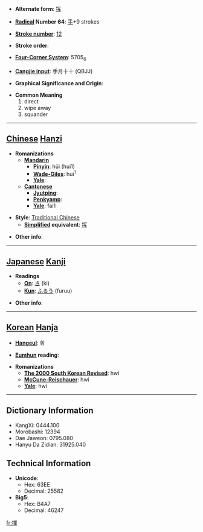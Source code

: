 * '''Alternate form''': [[挥]]

* '''[[Wiktionary:Chinese radical index| Radical]] Number 64''': [[Wiktionary:Chinese radical index 手|手]]+9 strokes

* '''[[Wiktionary:Chinese total strokes index|Stroke number]]''': [[Wiktionary:Chinese total strokes index 12|12]]

* '''Stroke order''': 

* '''[[Wiktionary:Chinese four corner index|Four-Corner System]]''': 5705<sub>6</sub>

* '''[[Wiktionary:Chinese Cangjie index|Cangjie input]]''': 手月十十 (QBJJ)

* '''Graphical Significance and Origin''': 

* '''Common Meaning'''
*#direct
*# wipe away
*# squander


----

== [[Chinese]] [[Hanzi]] ==

* '''Romanizations'''
** '''[[Mandarin]]'''
*** '''[[Pinyin]]''': hūi (hui1)
*** '''[[Wade-Giles]]''': hui<sup>1</sup>
*** '''[[Yale]]''': 
** '''[[Cantonese]]'''
*** '''[[Jyutping]]''':
*** '''[[Penkyamp]]''': 
*** '''[[Yale]]''': fai1

* '''Style''': [[Traditional Chinese]] 
** '''[[Simplified Chinese|Simplified]] equivalent''': [[挥]]

* '''Other info''': 

----

== [[Japanese]] [[Kanji]] ==

* '''Readings'''
** '''[[On]]''': [[き]] (ki)
** '''[[Kun]]''': [[ふるう]] (furuu)

* '''Other info''':  

----

== [[Korean]] [[Hanja]] ==

* '''[[Hangeul]]''': 휘

* '''[[Eumhun]] reading''': 

* '''Romanizations'''
** '''[[The 2000 South Korean Revised Romanization|The 2000 South Korean Revised]]''': hwi
** '''[[McCune-Reischauer]]''': hwi
** '''[[Yale]]''': hwi

----

== Dictionary Information ==

* KangXi: 0444.100
* Morobashi: 12394
* Dae Jaweon: 0795.080
* Hanyu Da Zidian: 31925.040

== Technical Information ==

* '''Unicode''':
** Hex: 63EE
** Decimal: 25582
* '''Big5''':
** Hex: B4A7
** Decimal: 46247

[[fr:揮]]